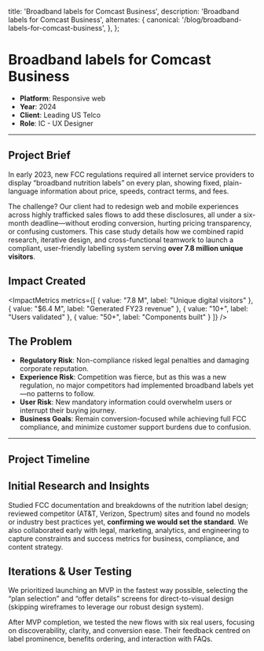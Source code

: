   title: 'Broadband labels for Comcast Business',
  description:
    'Broadband labels for Comcast Business',
  alternates: {
    canonical: '/blog/broadband-labels-for-comcast-business',
  },
};

<Cover
  src="/broadband-labels-hero.jpg"
  alt="project hero image"
/>

# Broadband labels for Comcast Business

- **Platform**: Responsive web
- **Year**: 2024
- **Client**: Leading US Telco
- **Role**: IC - UX Designer

---

## Project Brief

In early 2023, new FCC regulations required all internet service providers to display “broadband nutrition labels” 
on every plan, showing fixed, plain-language information about price, speeds, contract terms, and fees. 

The challenge? 
Our client had to redesign web and mobile experiences across highly trafficked sales flows to add these disclosures, 
all under a six-month deadline—without eroding conversion, hurting pricing transparency, or confusing customers. 
This case study details how we combined rapid research, iterative design, and cross-functional teamwork to launch a compliant, 
user-friendly labelling system serving **over 7.8 million unique visitors**.

## Impact Created

<ImpactMetrics 
  metrics={[
    { value: "7.8 M", label: "Unique digital visitors" },
    { value: "$6.4 M", label: "Generated FY23 revenue" },
    { value: "10+", label: "Users validated" },
    { value: "50+", label: "Components built" }
  ]} 
/>

## The Problem

- **Regulatory Risk**: Non-compliance risked legal penalties and damaging corporate reputation.
- **Experience Risk**: Competition was fierce, but as this was a new regulation, no major competitors had implemented broadband labels yet—no patterns to follow.
- **User Risk**: New mandatory information could overwhelm users or interrupt their buying journey.
- **Business Goals**: Remain conversion-focused while achieving full FCC compliance, and minimize customer support burdens due to confusion.

---
## Project Timeline

<Cover
  src="/cs1/project-timeline.jpg"
  alt="Project timeline showing the development phases"
  caption="Project timeline visualization"
/>

## Initial Research and Insights

Studied FCC documentation and breakdowns of the nutrition label design; reviewed competitor (AT&T, Verizon, Spectrum) sites and found no models or industry best practices yet, **confirming we would set the standard**.
We also collaborated early with legal, marketing, analytics, and engineering to capture constraints and success metrics for business, compliance, and content strategy.

<Cover
  src="/cs1/comparison.jpg"
  alt="comparision between a traditional nutrition label vs. a FCC proposed broadband label"
  caption="comparision between a traditional nutrition label vs. a FCC proposed broadband label"
/>

## Iterations & User Testing

We prioritized launching an MVP in the fastest way possible, selecting the 
“plan selection” and “offer details”  screens for direct-to-visual design (skipping wireframes to 
leverage our robust design system). 

After MVP completion, we tested the new flows with six real users, focusing 
on discoverability, clarity, and conversion ease. Their feedback centred on label prominence, 
benefits ordering, and interaction with FAQs.

<Cover
  src="/cs1/1.jpg"
  alt="screen 1 - before"
  caption="screen 1 - before"
/>
<Cover
  src="/cs1/2.jpg"
  alt="screen 1 - test results"
  caption="screen 1 - test results"
/>
<Cover
  src="/cs1/3.jpg"
  alt="screen 1 - final design"
  caption="screen 1 - final design"
/>
